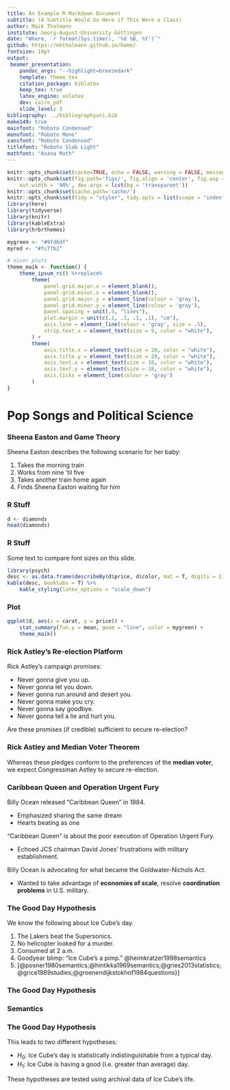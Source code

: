 ```yaml
---
title: An Example R Markdown Document
subtitle: (A Subtitle Would Go Here if This Were a Class)
author: Maik Thalmann
institute: Georg-August-University Göttingen
date: "Where, `r format(Sys.time(), '%d %B, %Y')`"
github: https://mkthalmann.github.io/home/
fontsize: 10pt
output:
 beamer_presentation:
    pandoc_args: "--highlight=breezedark"
    template: theme.tex
    citation_package: biblatex
    keep_tex: true
    latex_engine: xelatex
    dev: cairo_pdf
    slide_level: 3
bibliography: ../bibliographyuni.bib
make149: true
mainfont: "Roboto Condensed"
monofont: "Roboto Mono"
sansfont: "Roboto Condensed"
titlefont: "Roboto Slab Light"
mathfont: "Asana Math"
---
```


```r
knitr::opts_chunk$set(cache=TRUE, echo = FALSE, warning = FALSE, message = FALSE)
knitr::opts_chunk$set(fig.path='figs/', fig.align = 'center', fig.asp = 0.6, 
    out.width = '90%', dev.args = list(bg = 'transparent'))
knitr::opts_chunk$set(cache.path='cache/')
knitr::opts_chunk$set(tidy = "styler", tidy.opts = list(scope = "indention"))
library(here)
library(tidyverse)
library(knitr)
library(kableExtra)
library(hrbrthemes)

mygreen <- "#9fd6df"
myred <- "#fc7fb2"

# nicer plots
theme_maik <- function() {
    theme_ipsum_rc() %+replace%
        theme(
            panel.grid.major.x = element_blank(),
            panel.grid.minor.x = element_blank(),
            panel.grid.major.y = element_line(colour = 'gray'),
            panel.grid.minor.y = element_line(colour = 'gray'),
            panel.spacing = unit(.5, "lines"),
            plot.margin = unit(c(.1, .1, .1, .1), "cm"),
            axis.line = element_line(colour = 'gray', size = .5),
            strip.text.x = element_text(size = 9, color = "white"),
        ) + 
        theme(
            axis.title.x = element_text(size = 20, color = "white"),
            axis.title.y = element_text(size = 20, color = "white"),
            axis.text.x = element_text(size = 18, color = "white"),
            axis.text.y = element_text(size = 18, color = "white"),
            axis.ticks = element_line(colour = 'gray')
        )
}
```

# Pop Songs and Political Science

### Sheena Easton and Game Theory

Sheena Easton describes the following scenario for her baby:

1. Takes the morning train
2. Works from nine 'til five
3. Takes another train home again
4. Finds Sheena Easton waiting for him

### R Stuff

```r
d <- diamonds
head(diamonds)
```

### R Stuff

Some text to compare font sizes on this slide.

```r
library(psych)
desc <- as.data.frame(describeBy(d$price, d$color, mat = T, digits = 2))
kable(desc, booktabs = T) %>%
    kable_styling(latex_options = "scale_down")
```

### Plot

```r
ggplot(d, aes(x = carat, y = price)) +
    stat_summary(fun.y = mean, geom = "line", color = mygreen) +
    theme_maik()
```

### Rick Astley's Re-election Platform

Rick Astley's campaign promises:

- Never gonna give you up.
- Never gonna let you down.
- Never gonna run around and desert you.
- Never gonna make you cry.
- Never gonna say goodbye.
- Never gonna tell a lie and hurt you.

Are these promises (if credible) sufficient to secure re-election?

### Rick Astley and Median Voter Theorem

Whereas these pledges conform to the preferences of the **median voter**, we expect Congressman Astley to secure re-election.

### Caribbean Queen and Operation Urgent Fury

Billy Ocean released "Caribbean Queen" in 1984.

- Emphasized sharing the same dream
- Hearts beating as one

"Caribbean Queen" is about the poor execution of Operation Urgent Fury.

- Echoed JCS chairman David Jones' frustrations with military establishment.

Billy Ocean is advocating for what became the Goldwater-Nichols Act.

- Wanted to take advantage of **economies of scale**, resolve **coordination problems** in U.S. military.

### The Good Day Hypothesis

We know the following about Ice Cube's day.

1. The Lakers beat the Supersonics.
2. No helicopter looked for a murder.
3. Consumed \alert{Fatburger} at 2 a.m.
4. Goodyear blimp: "Ice Cube's a pimp." @heimkratzer1998semantics
5. [@posner1980semantics;@hintikka1969semantics;@gries2013statistics;@grice1989studies;@groenendijkstokhof1984questions}]

### The Good Day Hypothesis

\begin{tikzpicture}[baseline=(top.base), scale=.8]
    \Tree [.\node(top){DP}; [.D der ] [.NP [.AP [.A große ] ] [.N$''''$ [.AP^2 [.A^2 verschüchterte ] ] [.N$'''$ [.AP^3 [.A^3 fliegende ] ] [.N$''$ [.N$'$ [.N Wolf ] ] [.PP [.P aus ] [.NP^2 [.N^2 Twilight ] ] ] ] ] ] ] ]
\end{tikzpicture}

\begin{quotebox}
    Colorless green ideas sleep furiously
\end{quotebox}

### Semantics

\begin{exe}
  \ex Lexikoneinträge
  
  \sem{not} = $\lambda p \in D_t$ . $p=0$\\
	\sem{Carla} = Carla\\
	\sem{invite} = $\lambda x \in D_e$ . [$\lambda y \in D_e$ . $y$ lädt $x$ ein]\\
	\sem{a} = $\lambda f \in D_{\langle e, t\rangle}$ . $[\lambda g \in D_{\langle e, t\rangle}$ . es gibt ein $x$, sodass $f(x)=1$ und $g(x)=1]$\\
	\sem{politician} = $\lambda x \in D_e$ . $x$ ist ein Politiker
\end{exe}

### The Good Day Hypothesis

This leads to two different hypotheses:

- $H_0$: Ice Cube's day is statistically indistinguishable from a typical day.
- $H_1$: Ice Cube is having a good (i.e. greater than average) day.

These hypotheses are tested using archival data of Ice Cube's life.
